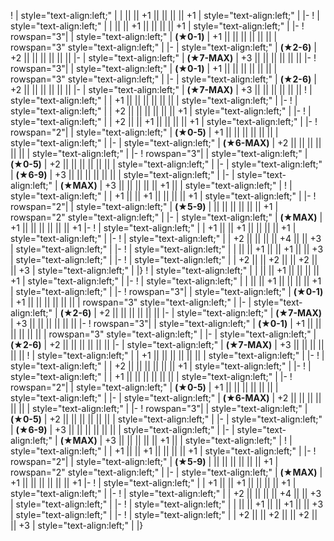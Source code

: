 {{Ship/EquipmentBonuses|Kai|class=<includeonly>mw-collapsed</includeonly>}}
! {{GreenGunDP}}{{EquipmentLink|5inch Twin Dual-purpose Gun Mount (Concentrated Deployment)}}
| style="text-align:left;" | 
|  || || +1 || || || || +1
| style="text-align:left;" | 
|-
! {{GreenGunDP}}{{EquipmentLink|GFCS Mk.37 + 5inch Twin Dual-purpose Gun Mount (Concentrated Deployment)}}
| style="text-align:left;" | 
|  || || +1 || || || || +1
| style="text-align:left;" | 
|-
! rowspan="3"|{{RedGunMedium}}{{EquipmentLink|6inch Triple Rapid Fire Gun Mount Mk.16}}
| style="text-align:left;" | '''(★0-1)'''
| +1 || || || || || || 
| rowspan="3" style="text-align:left;" | 
|-
| style="text-align:left;" | '''(★2-6)'''
| +2 || || || || || || 
|-
| style="text-align:left;" | '''(★7-MAX)'''
| +3 || || || || || || 
|-
! rowspan="3"|{{RedGunMedium}}{{EquipmentLink|6inch Triple Rapid Fire Gun Mount Mk.16 mod.2}}
| style="text-align:left;" | '''(★0-1)'''
| +1 || || || || || || 
| rowspan="3" style="text-align:left;" | 
|-
| style="text-align:left;" | '''(★2-6)'''
| +2 || || || || || || 
|-
| style="text-align:left;" | '''(★7-MAX)'''
| +3 || || || || || || 
{{Ship/EquipmentBonuses/Header}}
! {{RedGunHeavy}}{{EquipmentLink|16inch Mk.I Twin Gun Mount}}
| style="text-align:left;" | 
| +1 || || || || || || 
| style="text-align:left;" | 
|-
! {{RedGunHeavy}}{{EquipmentLink|16inch Mk.V Twin Gun Mount}}
| style="text-align:left;" | 
| +2 || || || || || || +1
| style="text-align:left;" | 
|-
! {{RedGunHeavy}}{{EquipmentLink|16inch Mk.VIII Twin Gun Mount Kai}}
| style="text-align:left;" | 
| +2 || || +1 || || || || +1
| style="text-align:left;" | 
|-
! rowspan="2"|{{RedGunHeavy}}{{EquipmentLink|16inch Triple Gun Mount Mk.6}}
| style="text-align:left;" | '''(★0-5)'''
| +1 || || || || || ||
| style="text-align:left;" | 
|-
| style="text-align:left;" | '''(★6-MAX)'''
| +2 || || || || || || 
| style="text-align:left;" | 
|-
! rowspan="3"|{{RedGunHeavy}}{{EquipmentLink|16inch Triple Gun Mount Mk.6 mod.2}}
| style="text-align:left;" | '''(★0-5)'''
| +2 || || || || || ||
| style="text-align:left;" | 
|-
| style="text-align:left;" | '''(★6-9)'''
| +3 || || || || || || 
| style="text-align:left;" | 
|-
| style="text-align:left;" | '''(★MAX)'''
| +3 || || || || || +1 || 
| style="text-align:left;" | 
{{Ship/EquipmentBonuses/Header}}
! {{GreenGunDP}}{{EquipmentLink|5inch Single High-angle Gun Mount Battery}}
| style="text-align:left;" | 
| +1 || || +1 || || || || +1
| style="text-align:left;" | 
|-
! rowspan="2"| {{Seaplane}}{{EquipmentLink|OS2U}}
| style="text-align:left;" | '''(★5-9)'''
| || || || || || || +1
| rowspan="2" style="text-align:left;" | 
|-
| style="text-align:left;" | '''(★MAX)'''
| +1 || || || || || || +1
|-
! {{Radar}}{{EquipmentLink|GFCS Mk.37}}
| style="text-align:left;" | 
| +1 || || +1 || || || || +1
| style="text-align:left;" | 
|-
! {{Radar}}{{EquipmentLink|SG Radar (Initial Model)}}
| style="text-align:left;" | 
| +2 || || || || +4 || || +3
| style="text-align:left;" | 
|-
! {{Radar}}{{EquipmentLink|SK Radar}}
| style="text-align:left;" | 
| || || +1 || || +1 || || +3
| style="text-align:left;" | 
|-
! {{Radar}}{{EquipmentLink|SK + SG Radar}}
| style="text-align:left;" | 
| +2 || || +2 || || +2 || || +3
| style="text-align:left;" | 
|}
{{Ship/EquipmentBonuses|class=<includeonly>mw-collapsed</includeonly>}}
! {{GreenGunDP}}{{EquipmentLink|5inch Twin Dual-purpose Gun Mount (Concentrated Deployment)}}
| style="text-align:left;" | 
|  || || +1 || || || || +1
| style="text-align:left;" | 
|-
! {{GreenGunDP}}{{EquipmentLink|GFCS Mk.37 + 5inch Twin Dual-purpose Gun Mount (Concentrated Deployment)}}
| style="text-align:left;" | 
|  || || +1 || || || || +1
| style="text-align:left;" | 
|-
! rowspan="3"|{{RedGunMedium}}{{EquipmentLink|6inch Triple Rapid Fire Gun Mount Mk.16}}
| style="text-align:left;" | '''(★0-1)'''
| +1 || || || || || || 
| rowspan="3" style="text-align:left;" | 
|-
| style="text-align:left;" | '''(★2-6)'''
| +2 || || || || || || 
|-
| style="text-align:left;" | '''(★7-MAX)'''
| +3 || || || || || || 
|-
! rowspan="3"|{{RedGunMedium}}{{EquipmentLink|6inch Triple Rapid Fire Gun Mount Mk.16 mod.2}}
| style="text-align:left;" | '''(★0-1)'''
| +1 || || || || || || 
| rowspan="3" style="text-align:left;" | 
|-
| style="text-align:left;" | '''(★2-6)'''
| +2 || || || || || || 
|-
| style="text-align:left;" | '''(★7-MAX)'''
| +3 || || || || || || 
{{Ship/EquipmentBonuses/Header}}
! {{RedGunHeavy}}{{EquipmentLink|16inch Mk.I Twin Gun Mount}}
| style="text-align:left;" | 
| +1 || || || || || || 
| style="text-align:left;" | 
|-
! {{RedGunHeavy}}{{EquipmentLink|16inch Mk.V Twin Gun Mount}}
| style="text-align:left;" | 
| +2 || || || || || || +1
| style="text-align:left;" | 
|-
! {{RedGunHeavy}}{{EquipmentLink|16inch Mk.VIII Twin Gun Mount Kai}}
| style="text-align:left;" | 
| +1 || || || || || || 
| style="text-align:left;" |
|-
! rowspan="2"|{{RedGunHeavy}}{{EquipmentLink|16inch Triple Gun Mount Mk.6}}
| style="text-align:left;" | '''(★0-5)'''
| +1 || || || || || ||
| style="text-align:left;" | 
|-
| style="text-align:left;" | '''(★6-MAX)'''
| +2 || || || || || || 
| style="text-align:left;" | 
|-
! rowspan="3"|{{RedGunHeavy}}{{EquipmentLink|16inch Triple Gun Mount Mk.6 mod.2}}
| style="text-align:left;" | '''(★0-5)'''
| +2 || || || || || ||
| style="text-align:left;" | 
|-
| style="text-align:left;" | '''(★6-9)'''
| +3 || || || || || || 
| style="text-align:left;" | 
|-
| style="text-align:left;" | '''(★MAX)'''
| +3 || || || || || +1 || 
| style="text-align:left;" | 
{{Ship/EquipmentBonuses/Header}}
! {{GreenGunDP}}{{EquipmentLink|5inch Single High-angle Gun Mount Battery}}
| style="text-align:left;" | 
| +1 || || +1 || || || || +1
| style="text-align:left;" | 
|-
! rowspan="2"| {{Seaplane}}{{EquipmentLink|OS2U}}
| style="text-align:left;" | '''(★5-9)'''
| || || || || || || +1
| rowspan="2" style="text-align:left;" | 
|-
| style="text-align:left;" | '''(★MAX)'''
| +1 || || || || || || +1
|-
! {{Radar}}{{EquipmentLink|GFCS Mk.37}}
| style="text-align:left;" | 
| +1 || || +1 || || || || +1
| style="text-align:left;" | 
|-
! {{Radar}}{{EquipmentLink|SG Radar (Initial Model)}}
| style="text-align:left;" | 
| +2 || || || || +4 || || +3
| style="text-align:left;" | 
|-
! {{Radar}}{{EquipmentLink|SK Radar}}
| style="text-align:left;" | 
| || || +1 || || +1 || || +3
| style="text-align:left;" | 
|-
! {{Radar}}{{EquipmentLink|SK + SG Radar}}
| style="text-align:left;" | 
| +2 || || +2 || || +2 || || +3
| style="text-align:left;" | 
|}